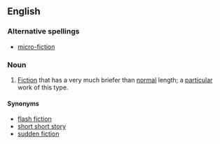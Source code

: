 ==English==

===Alternative spellings===
*[[micro-fiction]]

===Noun===
{{en-noun}}

# [[fiction|Fiction]] that has a very much briefer than [[normal]] length; a [[particular]] work of this type.

====Synonyms====
*[[flash fiction]]
*[[short short story]]
*[[sudden fiction]]